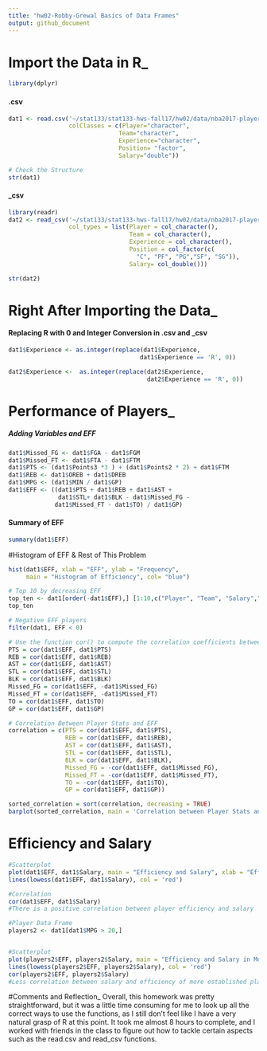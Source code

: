 ```yaml
---
title: "hw02-Robby-Grewal Basics of Data Frames"
output: github_document
---
```



# Import the Data in R_
```r
library(dplyr)
```

#### .csv

```r

dat1 <- read.csv('~/stat133/stat133-hws-fall17/hw02/data/nba2017-player-statistics.csv',
                 colClasses = c(Player="character",
                               Team="character",
                               Experience="character",
                               Position= "factor", 
                               Salary="double"))

# Check the Structure
str(dat1)
```

#### _csv

```r
library(readr)
dat2 <- read_csv('~/stat133/stat133-hws-fall17/hw02/data/nba2017-player-statistics.csv',
                 col_types = list(Player = col_character(),
                                  Team = col_character(), 
                                  Experience = col_character(), 
                                  Position = col_factor(c(
                                    "C", "PF", "PG","SF", "SG")), 
                                  Salary= col_double()))

str(dat2)

```

# Right After Importing the Data_

#### Replacing R with 0 and Integer Conversion in .csv and _csv

```r
dat1$Experience <- as.integer(replace(dat1$Experience,
                                     dat1$Experience == 'R', 0))
```

```r
dat2$Experience <-  as.integer(replace(dat2$Experience,
                                       dat2$Experience == 'R', 0))
```

# Performance of Players_

##### Adding Variables and EFF

```r
dat1$Missed_FG <- dat1$FGA - dat1$FGM
dat1$Missed_FT <- dat1$FTA - dat1$FTM
dat1$PTS <- (dat1$Points3 *3 ) + (dat1$Points2 * 2) + dat1$FTM
dat1$REB <- dat1$OREB + dat1$DREB
dat1$MPG <- (dat1$MIN / dat1$GP)
dat1$EFF <- ((dat1$PTS + dat1$REB + dat1$AST + 
              dat1$STL+ dat1$BLK - dat1$Missed_FG -
             dat1$Missed_FT - dat1$TO) / dat1$GP)


```


#### Summary of EFF

```r
summary(dat1$EFF)
```


#Histogram of EFF & Rest of This Problem

```r
hist(dat1$EFF, xlab = "EFF", ylab = "Frequency", 
     main = "Histogram of Efficiency", col= "blue")

# Top 10 by decreasing EFF
top_ten <- dat1[order(-dat1$EFF),] [1:10,c("Player", "Team", "Salary","EFF")]
top_ten

# Negative EFF players
filter(dat1, EFF < 0)

# Use the function cor() to compute the correlation coefficients between EFF and all the variables used in the EFF formula
PTS = cor(dat1$EFF, dat1$PTS)
REB = cor(dat1$EFF, dat1$REB)
AST = cor(dat1$EFF, dat1$AST)
STL = cor(dat1$EFF, dat1$STL)
BLK = cor(dat1$EFF, dat1$BLK)
Missed_FG = cor(dat1$EFF, -dat1$Missed_FG)
Missed_FT = cor(dat1$EFF, -dat1$Missed_FT)
TO = cor(dat1$EFF, dat1$TO)
GP = cor(dat1$EFF, dat1$GP)

# Correlation Between Player Stats and EFF
correlation = c(PTS = cor(dat1$EFF, dat1$PTS), 
                REB = cor(dat1$EFF, dat1$REB), 
                AST = cor(dat1$EFF, dat1$AST),
                STL = cor(dat1$EFF, dat1$STL),
                BLK = cor(dat1$EFF, dat1$BLK),
                Missed_FG = -cor(dat1$EFF, dat1$Missed_FG),
                Missed_FT = -cor(dat1$EFF, dat1$Missed_FT),
                TO = -cor(dat1$EFF, dat1$TO),
                GP = cor(dat1$EFF, dat1$GP))

sorted_correlation = sort(correlation, decreasing = TRUE)
barplot(sorted_correlation, main = 'Correlation between Player Stats and EFF', cex.names = .60)

```

# Efficiency and Salary
```r
#Scatterplot
plot(dat1$EFF, dat1$Salary, main = "Efficiency and Salary", xlab = "Efficiency", ylab =  "Salary (in Millions)")
lines(lowess(dat1$EFF, dat1$Salary), col = 'red')

#Correlation
cor(dat1$EFF, dat1$Salary)
#There is a positive correlation between player efficiency and salary

#Player Data Frame
players2 <- dat1[dat1$MPG > 20,]


#Scatterplot
plot(players2$EFF, players2$Salary, main = "Efficiency and Salary in More Established Players", xlab = "Efficiency", ylab = "Salary (in Millions)")
lines(lowess(players2$EFF, players2$Salary), col = 'red')
cor(players2$EFF, players2$Salary)
#Less correlation between salary and efficiency of more established players
```


#Comments and Reflection_
Overall, this homework was pretty straightforward, but it was a little time consuming for me to look up all the correct ways to use the functions, as I still don't feel like I have a very natural grasp of R at this point. It took me almost 8 hours to complete, and I worked with friends in the class to figure out how to tackle certain aspects such as the read.csv and read_csv functions. 











